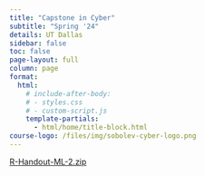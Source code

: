 ```yaml
---
title: "Capstone in Cyber"
subtitle: "Spring '24"
details: UT Dallas
sidebar: false
toc: false
page-layout: full
column: page
format:
  html:
    # include-after-body: 
    # - styles.css
    # - custom-script.js
    template-partials:
      - html/home/title-block.html
course-logo: /files/img/sobolev-cyber-logo.png
---
```


[R-Handout-ML-2.zip](R-Handout-ML-2.zip)



<!--

-->

